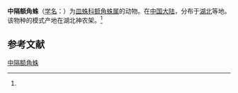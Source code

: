 {{Speciesbox
| name = 中隔额角蛛
| status = 
| status_system = 
| image = 
| genus = Gnathonarium
| species = phragmigerum
| authority = (Gao et Zhu, 1988)<ref name='id13249'>{{cite web| url =http://www.bioinfo.cn/db05/BjdwSpecies.php?action=view&id=13249| title =中隔额角蛛| work =《中国动物物种编目数据库》| publisher =中国科学院微生物研究所| author =中国科学院动物研究所| accessdate =2009-04-28| deadurl =yes| archiveurl =https://web.archive.org/web/20160305062203/http://www.bioinfo.cn/db05/BjdwSpecies.php?action=view&id=13249| archivedate =2016-03-05}}</ref>
}}

'''中隔额角蛛'''（[[学名|学名]]：{{lang|la|''Gnathonarium phragmigerum''}}）为[[皿蛛科|皿蛛科]][[额角蛛属|额角蛛属]]的动物。在[[中国大陆|中国大陆]]，分布于[[湖北|湖北]]等地。该物种的模式产地在湖北神农架。<ref name='id13249'/>

== 参考文献 ==
{{reflist}}

{{Wikispecies|Gnathonarium phragmigerum}}

[[Category:额角蛛属|中隔额角蛛]]


{{蜘蛛小作品}}